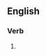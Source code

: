 ==English==

===Verb===
{{head|en|present participle}}

# {{present participle of|equalise|lang=en|nocat=1}}
